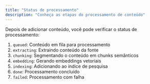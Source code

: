 ```yaml
---
title: "Status de processamento"
description: "Conheça as etapas do processamento de conteúdo"
---
```


Depois de adicionar conteúdo, você pode verificar o status de processamento:

1. `queued`: Conteúdo em fila para processamento
2. `extracting`: Extraindo conteúdo da fonte
3. `chunking`: Segmentando o conteúdo em chunks semânticos
4. `embedding`: Gerando embeddings vetoriais
5. `indexing`: Adicionando ao índice de pesquisa
6. `done`: Processamento concluído
7. `failed`: Processamento com falha
